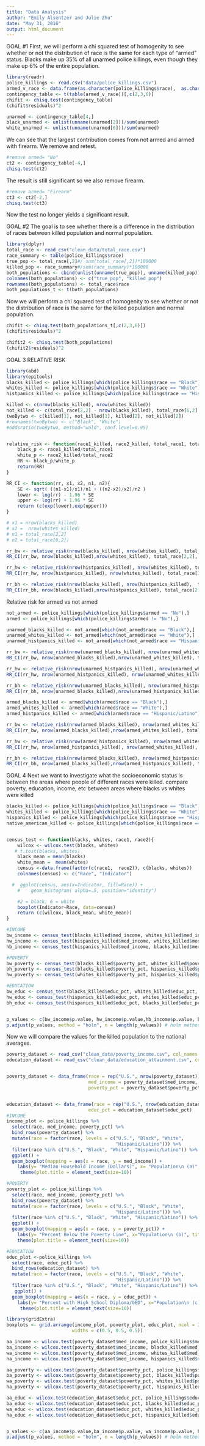 ```yaml
---
title: "Data Analysis"
author: "Emily Alsentzer and Julie Zhu"
date: "May 31, 2016"
output: html_document
---
```

GOAL #1
First, we will perform a chi squared test of homogenity to see whether or not the distribution of race is the same for each type of "armed" status. Blacks make up 35% of all unarmed police killings, even though they make up 6% of the entire population.
```r
library(readr)
police_killings <- read.csv("data/police_killings.csv")
armed_v_race <- data.frame(as.character(police_killings$race),  as.character(police_killings$armed))
contingency_table <- t(table(armed_v_race))[,c(2,3,6)]
chifit <- chisq.test(contingency_table)
(chifit$residuals)^2

unarmed <- contingency_table[4,]
black_unarmed <- unlist(unname(unarmed[2]))/sum(unarmed)
white_unarmed <- unlist(unname(unarmed[6]))/sum(unarmed)
```

We can see that the largest contribution comes from not armed and armed with firearm. We remove and retest. 
```r
#remove armed= "No"
ct2 <- contingency_table[-4,]
chisq.test(ct2)
```

The result is still significant so we also remove firearm. 
```r
#remove armed= "Firearm"
ct3 <- ct2[-2,]
chisq.test(ct3)
```
Now the test no longer yields a significant result. 

GOAL #2
The goal is to see whether there is a difference in the distribution of races between killed population and normal population.
```r
library(dplyr)
total_race <- read_csv("clean_data/total_race.csv")
race_summary <- table(police_killings$race)
true_pop <- total_race[,2]#/ sum(total_race[,2])*100000
killed_pop <- race_summary#/sum(race_summary)*100000
both_populations <- cbind(unlist(unname(true_pop)), unname(killed_pop))
colnames(both_populations) <- c("true_pop", "killed_pop")
rownames(both_populations) <- total_race$race
both_populations_t <- t(both_populations)
```

Now we will perform a chi squared test of homogenity to see whether or not the distribution of race is the same for the killed population and normal population.
```r
chifit <- chisq.test(both_populations_t[,c(2,3,6)])
(chifit$residuals)^2

chifit2 <- chisq.test(both_populations)
(chifit2$residuals)^2
```

GOAL 3
RELATIVE RISK
```r
library(abd)
library(epitools)
blacks_killed <- police_killings[which(police_killings$race == "Black"),]
whites_killed <- police_killings[which(police_killings$race == "White"),]
histpanics_killed <- police_killings[which(police_killings$race == "Hispanic/Latino"),]

killed <- c(nrow(blacks_killed), nrow(whites_killed))
not_killed <- c(total_race[2,2] - nrow(blacks_killed), total_race[6,2] - nrow(whites_killed))
twoBytwo <- c(killed[1], not_killed[1], killed[2], not_killed[2])
#rownames(twoBytwo) <- c("Black", "White")
#oddsratio(twoBytwo, method="wald", conf.level=0.95)


relative_risk <- function(race1_killed, race2_killed, total_race1, total_race2){
    black_p <- race1_killed/total_race1
    white_p <- race2_killed/total_race2
    RR <- black_p/white_p  
    return(RR)
}

RR_CI <- function(rr, x1, x2, n1, n2){
    SE <- sqrt( ((n1-x1)/x1)/n1 + ((n2-x2)/x2)/n2 )
    lower <- log(rr) - 1.96 * SE
    upper <- log(rr) + 1.96 * SE
    return (c(exp(lower),exp(upper)))
}

# x1 = nrow(blacks_killed)
# x2 =  nrow(whites_killed)
# n1 = total_race[2,2]
# n2 = total_race[6,2])

rr_bw <- relative_risk(nrow(blacks_killed), nrow(whites_killed), total_race[2,2], total_race[6,2])
RR_CI(rr_bw, nrow(blacks_killed),nrow(whites_killed), total_race[2,2], total_race[6,2])

rr_hw <- relative_risk(nrow(histpanics_killed), nrow(whites_killed), total_race[3,2], total_race[6,2])
RR_CI(rr_hw, nrow(histpanics_killed), nrow(whites_killed), total_race[3,2], total_race[6,2])

rr_bh <- relative_risk(nrow(blacks_killed), nrow(histpanics_killed),  total_race[2,2], total_race[3,2])
RR_CI(rr_bh, nrow(blacks_killed),nrow(histpanics_killed), total_race[2,2], total_race[3,2])

```

Relative risk for armed vs not armed
```r
not_armed <- police_killings[which(police_killings$armed == "No"),]
armed <- police_killings[which(police_killings$armed != "No"),]

unarmed_blacks_killed <- not_armed[which(not_armed$race == "Black"),]
unarmed_whites_killed <- not_armed[which(not_armed$race == "White"),]
unarmed_histpanics_killed <- not_armed[which(not_armed$race == "Hispanic/Latino"),]

rr_bw <- relative_risk(nrow(unarmed_blacks_killed), nrow(unarmed_whites_killed), total_race[2,2], total_race[6,2])
RR_CI(rr_bw, nrow(unarmed_blacks_killed),nrow(unarmed_whites_killed), total_race[2,2], total_race[6,2])

rr_hw <- relative_risk(nrow(unarmed_histpanics_killed), nrow(unarmed_whites_killed), total_race[3,2], total_race[6,2])
RR_CI(rr_hw, nrow(unarmed_histpanics_killed), nrow(unarmed_whites_killed), total_race[3,2], total_race[6,2])

rr_bh <- relative_risk(nrow(unarmed_blacks_killed), nrow(unarmed_histpanics_killed),  total_race[2,2], total_race[3,2])
RR_CI(rr_bh, nrow(unarmed_blacks_killed),nrow(unarmed_histpanics_killed), total_race[2,2], total_race[3,2])

armed_blacks_killed <- armed[which(armed$race == "Black"),]
armed_whites_killed <- armed[which(armed$race == "White"),]
armed_histpanics_killed <- armed[which(armed$race == "Hispanic/Latino"),]

rr_bw <- relative_risk(nrow(armed_blacks_killed), nrow(armed_whites_killed), total_race[2,2], total_race[6,2])
RR_CI(rr_bw, nrow(armed_blacks_killed),nrow(armed_whites_killed), total_race[2,2], total_race[6,2])

rr_hw <- relative_risk(nrow(armed_histpanics_killed), nrow(armed_whites_killed), total_race[3,2], total_race[6,2])
RR_CI(rr_hw, nrow(armed_histpanics_killed), nrow(armed_whites_killed), total_race[3,2], total_race[6,2])

rr_bh <- relative_risk(nrow(armed_blacks_killed), nrow(armed_histpanics_killed),  total_race[2,2], total_race[3,2])
RR_CI(rr_bh, nrow(armed_blacks_killed),nrow(armed_histpanics_killed), total_race[2,2], total_race[3,2])


```



GOAL 4
Next we want to investigate what the socioeconomic status is between the areas where people of different races were killed.
compare poverty, education, income, etc between areas where blacks vs whites were killed
```r
blacks_killed <- police_killings[which(police_killings$race == "Black"),]
whites_killed <- police_killings[which(police_killings$race == "White"),]
hispanics_killed <- police_killings[which(police_killings$race == "Hispanic/Latino"),]
native_american_killed <- police_killings[which(police_killings$race == "Native American"),]


census_test <- function(blacks, whites, race1, race2){
    wilcox <- wilcox.test(blacks, whites)
   # t.test(blacks, whites) 
    black_mean = mean(blacks)
    white_mean =  mean(whites)
    census <-data.frame(factor(c(race1,  race2)), c(blacks, whites))
    colnames(census) <- c("Race", "Indicator")

  #  ggplot(census, aes(x=Indicator, fill=Race)) +
    #    geom_histogram( alpha=.5, position="identity")

    #2 = black; 6 = white
    boxplot(Indicator~Race, data=census)
    return (c(wilcox, black_mean, white_mean))
}

#INCOME
bw_income <- census_test(blacks_killed$med_income, whites_killed$med_income, blacks_killed$race, whites_killed$race) #significant
hw_income <- census_test(hispanics_killed$med_income, whites_killed$med_income, hispanics_killed$race, whites_killed$race) #significant
hb_income <- census_test(hispanics_killed$med_income, blacks_killed$med_income, hispanics_killed$race, blacks_killed$race) #significant

#POVERTY
bw_poverty <- census_test(blacks_killed$poverty_pct, whites_killed$poverty_pct, blacks_killed$race, whites_killed$race) # Not significant
bh_poverty <- census_test(blacks_killed$poverty_pct, hispanics_killed$poverty_pct, blacks_killed$race, hispanics_killed$race)
hw_poverty <- census_test(whites_killed$poverty_pct, hispanics_killed$poverty_pct, whites_killed$race, hispanics_killed$race)

#EDUCATION
bw_educ <- census_test(blacks_killed$educ_pct, whites_killed$educ_pct, blacks_killed$race, whites_killed$race) # Not significant
hw_educ <- census_test(hispanics_killed$educ_pct, whites_killed$educ_pct, hispanics_killed$race, whites_killed$race) # Not significant
bh_educ <- census_test(hispanics_killed$educ_pct, blacks_killed$educ_pct, hispanics_killed$race, blacks_killed$race) # Not significant


p_values <- c(bw_income$p.value, hw_income$p.value,hb_income$p.value, bw_poverty$p.value, bh_poverty$p.value, hw_poverty$p.value, bw_educ$p.value, hw_educ$p.value, bh_educ$p.value)
p.adjust(p_values, method = "holm", n = length(p_values)) # holm method

```

Now we will compare the values for the killed population to the national averages.
```r
poverty_dataset <- read_csv("clean_data/poverty_income.csv", col_names = TRUE)
education_dataset <- read_csv("clean_data/education_attainment.csv", col_names = TRUE)


poverty_dataset <- data_frame(race = rep("U.S.", nrow(poverty_dataset)),
                              med_income = poverty_dataset$med_income,
                              poverty_pct = poverty_dataset$poverty_pct)


education_dataset <- data_frame(race = rep("U.S.", nrow(education_dataset)),
                              educ_pct = education_dataset$educ_pct)
#INCOME
income_plot <- police_killings %>%
  select(race, med_income, poverty_pct) %>%
  bind_rows(poverty_dataset) %>%
  mutate(race = factor(race, levels = c("U.S.", "Black", "White", 
                                        "Hispanic/Latino"))) %>%
  filter(race %in% c("U.S.", "Black", "White", "Hispanic/Latino")) %>%
  ggplot() +
  geom_boxplot(mapping = aes(x = race, y = med_income)) +
    labs(y= "Median Household Income (Dollars)", x= "Population\n (a)", title="Median Income in Counties with Police Killings By Race")+
     theme(plot.title = element_text(size=10))

#POVERTY
poverty_plot <- police_killings %>%
  select(race, med_income, poverty_pct) %>%
  bind_rows(poverty_dataset) %>%
  mutate(race = factor(race, levels = c("U.S.", "Black", "White", 
                                        "Hispanic/Latino"))) %>%
  filter(race %in% c("U.S.", "Black", "White", "Hispanic/Latino")) %>%
  ggplot() +
  geom_boxplot(mapping = aes(x = race, y = poverty_pct)) +
    labs(y= "Percent Below the Poverty Line", x="Population\n (b)", title="Poverty Level in Counties with Police Killings By Race")+
    theme(plot.title = element_text(size=10))

#EDUCATION
educ_plot <-police_killings %>%
  select(race, educ_pct) %>%
  bind_rows(education_dataset) %>%
  mutate(race = factor(race, levels = c("U.S.", "Black", "White", 
                                        "Hispanic/Latino"))) %>%
  filter(race %in% c("U.S.", "Black", "White", "Hispanic/Latino")) %>%
   ggplot() +
  geom_boxplot(mapping = aes(x = race, y = educ_pct)) +
    labs(y= "Percent with High School Diploma/GED", x="Population\n (c)", title="Educational Attainment in Counties with Police Killings By Race")+
     theme(plot.title = element_text(size=10))

library(gridExtra)
boxplots <- grid.arrange(income_plot, poverty_plot, educ_plot, ncol = 3, nrow = 1,
                        widths = c(0.5, 0.5, 0.5))

aa_income <- wilcox.test(poverty_dataset$med_income, police_killings$med_income)
ba_income <- wilcox.test(poverty_dataset$med_income, blacks_killed$med_income)
wa_income <- wilcox.test(poverty_dataset$med_income, whites_killed$med_income)
ha_income <- wilcox.test(poverty_dataset$med_income, hispanics_killed$med_income)

aa_poverty <- wilcox.test(poverty_dataset$poverty_pct, police_killings$poverty_pct)
ba_poverty <- wilcox.test(poverty_dataset$poverty_pct, blacks_killed$poverty_pct)
wa_poverty <- wilcox.test(poverty_dataset$poverty_pct, whites_killed$poverty_pct)
ha_poverty <- wilcox.test(poverty_dataset$poverty_pct, hispanics_killed$poverty_pct)

aa_educ <- wilcox.test(education_dataset$educ_pct, police_killings$educ_pct)
ba_educ <- wilcox.test(education_dataset$educ_pct, blacks_killed$educ_pct)
wa_educ <- wilcox.test(education_dataset$educ_pct, whites_killed$educ_pct)
ha_educ <- wilcox.test(education_dataset$educ_pct, hispanics_killed$educ_pct)


p_values <- c(aa_income$p.value,ba_income$p.value, wa_income$p.value, ha_income$p.value, aa_poverty$p.value, ba_poverty$p.value,wa_poverty$p.value, ha_poverty$p.value, aa_educ$p.value , ba_educ$p.value, wa_educ$p.value, ha_educ$p.value)
p.adjust(p_values, method = "holm", n = length(p_values)) # holm method

```


